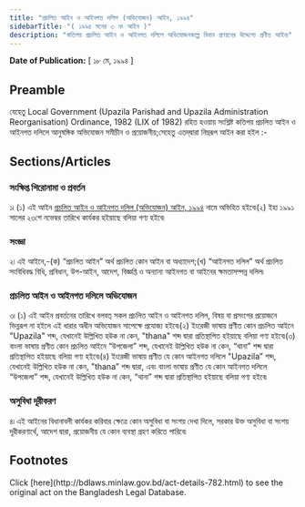 ```yaml
---
title: "প্রচলিত আইন ও আইনগত দলিল (অভিযোজন) আইন, ১৯৯৪"
sidebarTitle: "( ১৯৯৪ সনের ৩ নং আইন )"
description: "কতিপয় প্রচলিত আইন ও আইনগত দলিলে অভিযোজনকল্পে বিধান প্রণয়নের উদ্দেশ্যে প্রণীত আইন৷"
---
```


**Date of Publication:** [ ১৮ মে, ১৯৯৪ ]

## Preamble

যেহেতু Local Government (Upazila Parishad and Upazila Administration Reorganisation) Ordinance, 1982 (LIX of 1982) রহিত হওয়ায় সংশ্লিষ্ট কতিপয় প্রচলিত আইন ও আইনগত দলিলে আনুষঙ্গিক অভিযোজন সমীচীন ও প্রয়োজনীয়;সেহেতু এতদ্‌দ্বারা নিম্নরূপ আইন করা হইল :-

## Sections/Articles

### সংক্ষিপ্ত শিরোনামা ও প্রবর্তন

১৷ (১) এই আইন [প্রচলিত আইন ও আইনগত দলিল (অভিযোজন) আইন, ১৯৯৪](/act-782.html "প্রচলিত আইন ও আইনগত দলিল (অভিযোজন) আইন, ১৯৯৪") নামে অভিহিত হইবে৷(২) ইহা ১৯৯১ সালের ২৩শে নভেম্বর তারিখে কার্যকর হইয়াছে বলিয়া গণ্য হইবে৷

### সংজ্ঞা

২৷ এই আইনে,-(ক) “প্রচলিত আইন” অর্থ প্রচলিত কোন আইন বা অধ্যাদেশ;(খ) “আইনগত দলিল” অর্থ প্রচলিত সংবিধিবদ্ধ বিধি, প্রবিধান, উপ-আইন, আদেশ, বিজ্ঞপ্তি ও অন্যান্য আইনগত বা আইনের ক্ষমতাসম্পন্ন দলিল৷

### প্রচলিত আইন ও আইনগত দলিলে অভিযোজন

৩৷ (১) এই আইন প্রবর্তনের তারিখে বলবত্ সকল প্রচলিত আইন ও আইনগত দলিল, বিষয় বা প্রসংগের প্রয়োজনে ভিন্নরূপ না হইলে এই ধারার অধীন অভিযোজন সাপেক্ষে প্রযোজ্য হইবে৷(২) ইংরেজী ভাষায় প্রণীত কোন প্রচলিত আইনে "Upazila" শব্দ, যেখানেই উল্লিখিত হউক না কেন, "thana" শব্দ দ্বারা প্রতিস্থাপিত হইয়াছে বলিয়া গণ্য হইবে৷(৩) বাংলা ভাষায় প্রণীত কোন প্রচলিত আইনে “উপজেলা” শব্দ, যেখানেই উল্লিখিত হউক না কেন, “থানা” শব্দ দ্বারা প্রতিস্থাপিত হইয়াছে বলিয়া গণ্য হইবে৷(৪) ইংরেজী ভাষায় প্রণীত যে কোন আইনগত দলিলে "Upazila” শব্দ, যেখানেই উল্লিখিত হউক না কেন, "thana” শব্দ দ্বারা, এবং বাংলা ভাষায় প্রণীত যে কোন আইনগত দলিলে “উপজেলা” শব্দ, যেখানেই উল্লিখিত হউক না কেন, “থানা” শব্দ দ্বারা প্রতিস্থাপিত হইয়াছে বলিয়া গণ্য হইবে৷

### অসুবিধা দূরীকরণ

৪৷ এই আইনের বিধানাবলী কার্যকর করিবার ক্ষেত্রে কোন অসুবিধা বা সংশয় দেখা দিলে, সরকার উক্ত অসুবিধা বা সংশয় দূরীকরণার্থে, আদেশ দ্বারা, প্রয়োজনীয় যে কোন ব্যবস্থা গ্রহণ করিতে পারিবে৷

## Footnotes

<Note>
  Click [here](http://bdlaws.minlaw.gov.bd/act-details-782.html) to see the original act on the Bangladesh Legal Database.
</Note>
